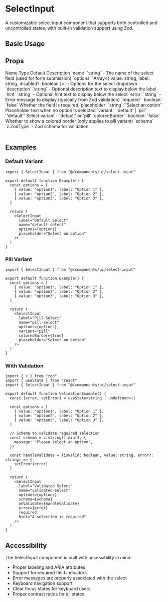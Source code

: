 # SelectInput

A customizable select input component that supports both controlled and uncontrolled states, with built-in validation support using Zod.

## Basic Usage

<ComponentTabs name="select-input-basic" />

<InstallationInstructions componentName="select-input" />

## Props

<Table>
  <TableHeader>
    <TableRow>
      <TableHead>Name</TableHead>
      <TableHead>Type</TableHead>
      <TableHead>Default</TableHead>
      <TableHead>Description</TableHead>
    </TableRow>
  </TableHeader>
  <TableBody>
    <TableRow>
      <TableCell>`name`</TableCell>
      <TableCell>`string`</TableCell>
      <TableCell>-</TableCell>
      <TableCell>The name of the select field (used for form submission)</TableCell>
    </TableRow>
    <TableRow>
      <TableCell>`options`</TableCell>
      <TableCell>`Array<{ value: string, label: string, disabled?: boolean }>`</TableCell>
      <TableCell>-</TableCell>
      <TableCell>Options for the select dropdown</TableCell>
    </TableRow>
    <TableRow>
      <TableCell>`description`</TableCell>
      <TableCell>`string`</TableCell>
      <TableCell>-</TableCell>
      <TableCell>Optional description text to display below the label</TableCell>
    </TableRow>
    <TableRow>
      <TableCell>`hint`</TableCell>
      <TableCell>`string`</TableCell>
      <TableCell>-</TableCell>
      <TableCell>Optional hint text to display below the select</TableCell>
    </TableRow>
    <TableRow>
      <TableCell>`error`</TableCell>
      <TableCell>`string`</TableCell>
      <TableCell>-</TableCell>
      <TableCell>Error message to display (typically from Zod validation)</TableCell>
    </TableRow>
    <TableRow>
      <TableCell>`required`</TableCell>
      <TableCell>`boolean`</TableCell>
      <TableCell>`false`</TableCell>
      <TableCell>Whether the field is required</TableCell>
    </TableRow>
    <TableRow>
      <TableCell>`placeholder`</TableCell>
      <TableCell>`string`</TableCell>
      <TableCell>`'Select an option'`</TableCell>
      <TableCell>Placeholder text when no option is selected</TableCell>
    </TableRow>
    <TableRow>
      <TableCell>`variant`</TableCell>
      <TableCell>`'default' | 'pill'`</TableCell>
      <TableCell>`'default'`</TableCell>
      <TableCell>Select variant - 'default' or 'pill'</TableCell>
    </TableRow>
    <TableRow>
      <TableCell>`coloredBorder`</TableCell>
      <TableCell>`boolean`</TableCell>
      <TableCell>`false`</TableCell>
      <TableCell>Whether to show a colored border (only applies to pill variant)</TableCell>
    </TableRow>
    <TableRow>
      <TableCell>`schema`</TableCell>
      <TableCell>`z.ZodType<string>`</TableCell>
      <TableCell>-</TableCell>
      <TableCell>Zod schema for validation</TableCell>
    </TableRow>
  </TableBody>
</Table>

## Examples

### Default Variant

```tsx
import { SelectInput } from "@/components/ui/select-input"

export default function Example() {
  const options = [
    { value: "option1", label: "Option 1" },
    { value: "option2", label: "Option 2" },
    { value: "option3", label: "Option 3" },
  ]

  return (
    <SelectInput
      label="Default Select"
      name="default-select"
      options={options}
      placeholder="Select an option"
    />
  )
}
```

### Pill Variant

```tsx
import { SelectInput } from "@/components/ui/select-input"

export default function Example() {
  const options = [
    { value: "option1", label: "Option 1" },
    { value: "option2", label: "Option 2" },
    { value: "option3", label: "Option 3" },
  ]

  return (
    <SelectInput
      label="Pill Select"
      name="pill-select"
      options={options}
      variant="pill"
      coloredBorder={true}
      placeholder="Select an option"
    />
  )
}
```

### With Validation

```tsx
import { z } from "zod"
import { useState } from "react"
import { SelectInput } from "@/components/ui/select-input"

export default function ValidationExample() {
  const [error, setError] = useState<string | undefined>()
  
  const options = [
    { value: "option1", label: "Option 1" },
    { value: "option2", label: "Option 2" },
    { value: "option3", label: "Option 3" },
  ]
  
  // Schema to validate required selection
  const schema = z.string().min(1, {
    message: "Please select an option",
  })
  
  const handleValidate = (isValid: boolean, value: string, error?: string) => {
    setError(error)
  }
  
  return (
    <SelectInput
      label="Validated Select"
      name="validated-select"
      options={options}
      schema={schema}
      onValidate={handleValidate}
      error={error}
      required
      hint="A selection is required"
    />
  )
}
```

## Accessibility

The SelectInput component is built with accessibility in mind:

- Proper labeling and ARIA attributes
- Support for required field indicators
- Error messages are properly associated with the select
- Keyboard navigation support
- Clear focus states for keyboard users
- Proper contrast ratios for all states 